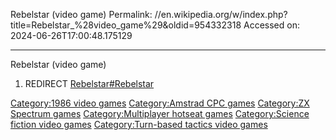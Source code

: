 Rebelstar (video game)
Permalink: //en.wikipedia.org/w/index.php?title=Rebelstar_%28video_game%29&oldid=954332318
Accessed on: 2024-06-26T17:00:48.175129



------
Rebelstar (video game)
#REDIRECT [[Rebelstar#Rebelstar]]

[[Category:1986 video games]]
[[Category:Amstrad CPC games]]
[[Category:ZX Spectrum games]]
[[Category:Multiplayer hotseat games]]
[[Category:Science fiction video games]]
[[Category:Turn-based tactics video games]]